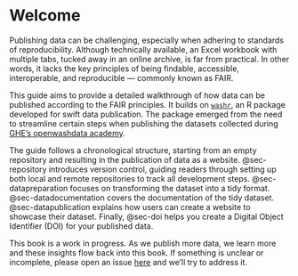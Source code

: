 # Welcome {.unnumbered}

Publishing data can be challenging, especially when adhering to standards of reproducibility. Although technically available, an Excel workbook with multiple tabs, tucked away in an online archive, is far from practical. In other words, it lacks the key principles of being findable, accessible, interoperable, and reproducible — commonly known as FAIR.

This guide aims to provide a detailed walkthrough of how data can be published according to the FAIR principles. It builds on [`washr`](https://github.com/openwashdata-dev/washr), an R package developed for swift data publication. The package emerged from the need to streamline certain steps when publishing the datasets collected during [GHE's openwashdata academy](https://openwashdata.org/pages/academy/).

The guide follows a chronological structure, starting from an empty repository and resulting in the publication of data as a website. @sec-repository introduces version control, guiding readers through setting up both local and remote repositories to track all development steps. @sec-datapreparation focuses on transforming the dataset into a tidy format. @sec-datadocumentation covers the documentation of the tidy dataset. @sec-datapublication explains how users can create a website to showcase their dataset. Finally, @sec-doi helps you create a Digital Object Identifier (DOI) for your published data. 

This book is a work in progress. As we publish more data, we learn more and these insights flow back into this book. If something is unclear or incomplete, please open an issue [here](https://github.com/Global-Health-Engineering/ghedatapublishing/issues) and we'll try to address it.
